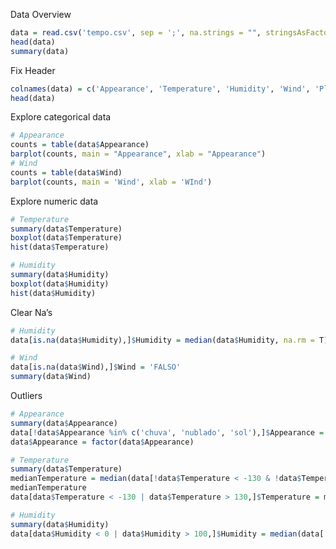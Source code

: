 Data Overview

```r
data = read.csv('tempo.csv', sep = ';', na.strings = "", stringsAsFactors = T)
head(data)
summary(data)
```
Fix Header
```r
colnames(data) = c('Appearance', 'Temperature', 'Humidity', 'Wind', 'Play')
head(data)
```
Explore categorical data
```r
# Appearance
counts = table(data$Appearance)
barplot(counts, main = "Appearance", xlab = "Appearance")
# Wind
counts = table(data$Wind)
barplot(counts, main = 'Wind', xlab = 'WInd')
```
Explore numeric data
```r
# Temperature
summary(data$Temperature)
boxplot(data$Temperature)
hist(data$Temperature)

# Humidity
summary(data$Humidity)
boxplot(data$Humidity)
hist(data$Humidity)
```
Clear Na's
```r
# Humidity
data[is.na(data$Humidity),]$Humidity = median(data$Humidity, na.rm = T)

# Wind
data[is.na(data$Wind),]$Wind = 'FALSO'
summary(data$Wind)
```
Outliers
```r
# Appearance
summary(data$Appearance)
data[!data$Appearance %in% c('chuva', 'nublado', 'sol'),]$Appearance = 'sol'
data$Appearance = factor(data$Appearance)

# Temperature
summary(data$Temperature)
medianTemperature = median(data[!data$Temperature < -130 & !data$Temperature > 130,]$Temperature)
medianTemperature
data[data$Temperature < -130 | data$Temperature > 130,]$Temperature = medianTemperature

# Humidity
summary(data$Humidity)
data[data$Humidity < 0 | data$Humidity > 100,]$Humidity = median(data[!data$Humidity < 0 & !data$Humidity > 100,]$Humidity)
```

